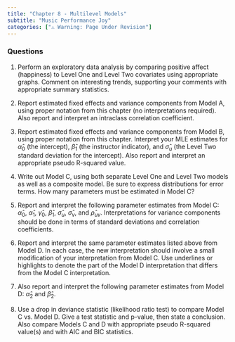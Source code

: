 ```yaml
---
title: "Chapter 8 - Multilevel Models"
subtitle: "Music Performance Joy"
categories: ["⚠️ Warning: Page Under Revision"]
---
```


### Questions

1. Perform an exploratory data analysis by comparing positive affect (happiness) to Level One and Level Two covariates using appropriate graphs. Comment on interesting trends, supporting your comments with appropriate summary statistics.

2. Report estimated fixed effects and variance components from Model A, using proper notation from this chapter (no interpretations required). Also report and interpret an intraclass correlation coefficient.

3. Report estimated fixed effects and variance components from Model B, using proper notation from this chapter. Interpret your MLE estimates for $\hat{\alpha}_{0}$ (the intercept), $\hat{\beta}_{1}$ (the instructor indicator), and $\hat{\sigma}_{u}$ (the Level Two standard deviation for the intercept). Also report and interpret an appropriate pseudo R-squared value.

4. Write out Model C, using both separate Level One and Level Two models as well as a composite model. Be sure to express distributions for error terms. How many parameters must be estimated in Model C?

5. Report and interpret the following parameter estimates from Model C: $\hat{\alpha}_{0}$, $\hat{\alpha}_{1}$, $\hat{\gamma}_{0}$, $\hat{\beta}_{1}$, $\hat{\sigma}_{u}$, $\hat{\sigma}_{v}$, and $\hat{\rho}_{uv}$. Interpretations for variance components should be done in terms of standard deviations and correlation coefficients.

6. Report and interpret the same parameter estimates listed above from Model D. In each case, the new interpretation should involve a small modification of your interpretation from Model C.  Use underlines or highlights to denote the part of the Model D interpretation that differs from the Model C interpretation.

7. Also report and interpret the following parameter estimates from Model D: $\hat{\alpha}_{2}$ and $\hat{\beta}_{2}$.

8. Use a drop in deviance statistic (likelihood ratio test) to compare Model C vs. Model D. Give a test statistic and p-value, then state a conclusion. Also compare Models C and D with appropriate pseudo R-squared value(s) and with AIC and BIC statistics.

